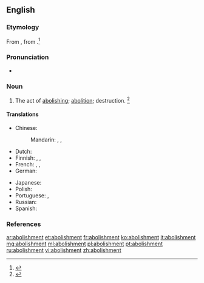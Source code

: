 ==English==

===Etymology===
From {{etyl|frm|en}} {{term|abolissement|lang=frm}}, from {{term|aboliss|lang=frm}}.<ref>{{reference-book | last =| first = | authorlink =  | coauthors =  | editor =Gove, Philip Babcock    | others =  | title = Webster's Third International Dictionary of the English Language Unabridged | origdate =  | origyear = 1909 | origmonth =  | url =  | format =  | accessdate =  | accessyear =  | accessmonth =  | edition =  | date =  | year =1976  | month =  | publisher =G. & C. Merriam Co.  | location = Springfield, MA | language =  | id =  | doi = | isbn =0-87779-101-5 | lccn = | ol = | pages =4| chapter =  | chapterurl =  | quote =}}</ref>

===Pronunciation===
* {{a|US}} {{IPA|/əˈbal.ɪʃ.mənt/}}

===Noun===
{{en-noun}}

# The act of [[abolishing]]; [[abolition]]; destruction. {{defdate|First attested from the mid 16<sup>th</sup> century.}}<ref name=SOED>{{R:SOED5|page=6}}</ref>

====Translations====
{{trans-top|The act of abolishing}}
* Chinese:
*: Mandarin: {{t|cmn|廢除|sc=Hani}}, {{t+|cmn|废除|tr=fèichú|sc=Hani}}, {{t+|cmn|取消|tr=qǔxiāo|sc=Hani}}
* Dutch: {{t+|nl|afschaffing|f}}
* Finnish: {{t+|fi|poistaminen}}, {{t|fi|lakkauttaminen}}, {{t|fi|kumoaminen}}
* French: {{t+|fr|abolissement|m}}, {{t+|fr|abolition|f}}, {{t+|fr|abrogation|f}}
* German: {{t+|de|Abschaffung|f}}
{{trans-mid}}
* Japanese: {{t+|ja|廃止|tr=はいし, haishi|sc=Jpan}}
* Polish: {{t|pl|zniesienie}}
* Portuguese: {{t|pt|abolimento|m}}, {{t+|pt|abolição|f}}
* Russian: {{t+|ru|отмена|f|tr=otména|sc=Cyrl}}
* Spanish: {{t+|es|abolición|f}}
{{trans-bottom}}

===References===
<references/>

[[ar:abolishment]]
[[et:abolishment]]
[[fr:abolishment]]
[[ko:abolishment]]
[[it:abolishment]]
[[mg:abolishment]]
[[ml:abolishment]]
[[pl:abolishment]]
[[pt:abolishment]]
[[ru:abolishment]]
[[vi:abolishment]]
[[zh:abolishment]]
